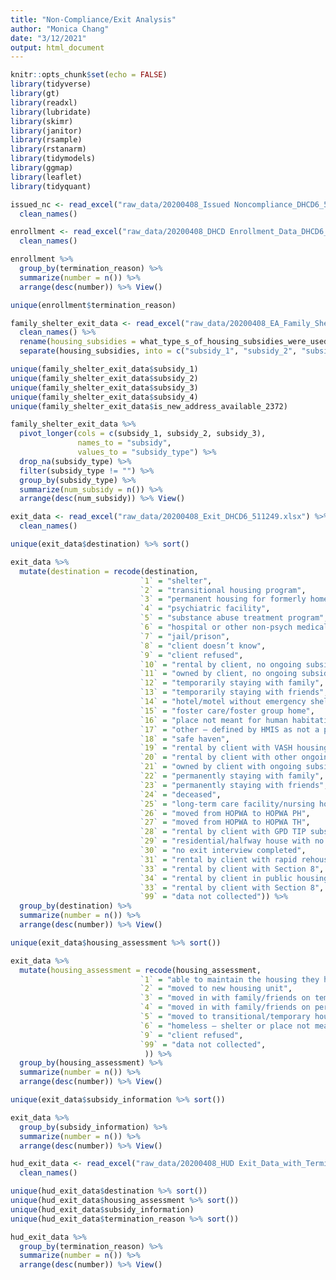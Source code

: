 ```yaml
---
title: "Non-Compliance/Exit Analysis"
author: "Monica Chang"
date: "3/12/2021"
output: html_document
---
```


```r
knitr::opts_chunk$set(echo = FALSE)
library(tidyverse)
library(gt)
library(readxl)
library(lubridate)
library(skimr)
library(janitor)
library(rsample)
library(rstanarm)
library(tidymodels)
library(ggmap)
library(leaflet)
library(tidyquant)
```

```r
issued_nc <- read_excel("raw_data/20200408_Issued Noncompliance_DHCD6_511266.xlsx") %>%
  clean_names() 

enrollment <- read_excel("raw_data/20200408_DHCD Enrollment_Data_DHCD6_511263.xlsx") %>%
  clean_names()

enrollment %>%
  group_by(termination_reason) %>%
  summarize(number = n()) %>% 
  arrange(desc(number)) %>% View()

unique(enrollment$termination_reason)

family_shelter_exit_data <- read_excel("raw_data/20200408_EA_Family_Shelter_Exit_Information_DHCD6_511139.xlsx") %>%
  clean_names() %>%
  rename(housing_subsidies = what_type_s_of_housing_subsidies_were_used_for_this_placement_select_all_that_apply_1135) %>%
  separate(housing_subsidies, into = c("subsidy_1", "subsidy_2", "subsidy_3", "subsidy_4"), sep = "\\|", fill = 'right')

unique(family_shelter_exit_data$subsidy_1)
unique(family_shelter_exit_data$subsidy_2)
unique(family_shelter_exit_data$subsidy_3)
unique(family_shelter_exit_data$subsidy_4)
unique(family_shelter_exit_data$is_new_address_available_2372)

family_shelter_exit_data %>%
  pivot_longer(cols = c(subsidy_1, subsidy_2, subsidy_3), 
               names_to = "subsidy",  
               values_to = "subsidy_type") %>%
  drop_na(subsidy_type) %>%
  filter(subsidy_type != "") %>%
  group_by(subsidy_type) %>%
  summarize(num_subsidy = n()) %>% 
  arrange(desc(num_subsidy)) %>% View()

exit_data <- read_excel("raw_data/20200408_Exit_DHCD6_511249.xlsx") %>%
  clean_names()

unique(exit_data$destination) %>% sort()

exit_data %>%
  mutate(destination = recode(destination, 
                             `1` = "shelter",
                             `2` = "transitional housing program",
                             `3` = "permanent housing for formerly homeless persons",
                             `4` = "psychiatric facility",
                             `5` = "substance abuse treatment program",
                             `6` = "hospital or other non-psych medical facility",
                             `7` = "jail/prison",
                             `8` = "client doesn’t know",
                             `9` = "client refused",
                             `10` = "rental by client, no ongoing subsidy",
                             `11` = "owned by client, no ongoing subsidy",
                             `12` = "temporarily staying with family",
                             `13` = "temporarily staying with friends",
                             `14` = "hotel/motel without emergency shelter voucher",
                             `15` = "foster care/foster group home",
                             `16` = "place not meant for human habitation",
                             `17` = "other – defined by HMIS as not a positive outcome",
                             `18` = "safe haven",
                             `19` = "rental by client with VASH housing subsidy",
                             `20` = "rental by client with other ongoing housing subsidy",
                             `21` = "owned by client with ongoing subsidy",
                             `22` = "permanently staying with family",
                             `23` = "permanently staying with friends",
                             `24` = "deceased",
                             `25` = "long-term care facility/nursing home",
                             `26` = "moved from HOPWA to HOPWA PH",
                             `27` = "moved from HOPWA to HOPWA TH",
                             `28` = "rental by client with GPD TIP subsidy – VA-funded Grant Per Diem Transition in Place",
                             `29` = "residential/halfway house with no homeless criteria",
                             `30` = "no exit interview completed",
                             `31` = "rental by client with rapid rehousing or equivalent",
                             `33` = "rental by client with Section 8",
                             `34` = "rental by client in public housing",
                             `33` = "rental by client with Section 8",
                             `99` = "data not collected")) %>%
  group_by(destination) %>%
  summarize(number = n()) %>% 
  arrange(desc(number)) %>% View()

unique(exit_data$housing_assessment %>% sort())

exit_data %>%
  mutate(housing_assessment = recode(housing_assessment, 
                             `1` = "able to maintain the housing they had at project entry",
                             `2` = "moved to new housing unit",
                             `3` = "moved in with family/friends on temporary basis",
                             `4` = "moved in with family/friends on permanent basis",
                             `5` = "moved to transitional/temporary housing facility/program",
                             `6` = "homeless – shelter or place not meant for human habitation",
                             `9` = "client refused",
                             `99` = "data not collected",
                              )) %>%
  group_by(housing_assessment) %>%
  summarize(number = n()) %>% 
  arrange(desc(number)) %>% View()

unique(exit_data$subsidy_information %>% sort())

exit_data %>%
  group_by(subsidy_information) %>%
  summarize(number = n()) %>% 
  arrange(desc(number)) %>% View()

hud_exit_data <- read_excel("raw_data/20200408_HUD Exit_Data_with_Termination Reason_DHCD6_511260.xlsx") %>%
  clean_names()

unique(hud_exit_data$destination %>% sort())
unique(hud_exit_data$housing_assessment %>% sort())
unique(hud_exit_data$subsidy_information)
unique(hud_exit_data$termination_reason %>% sort())

hud_exit_data %>%
  group_by(termination_reason) %>%
  summarize(number = n()) %>% 
  arrange(desc(number)) %>% View()

```